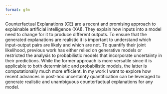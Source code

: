 ```yaml
---
format: gfm
---
```


Counterfactual Explanations (CE) are a recent and promising approach to explainable artificial intelligence (XAI). They explain how inputs into a model need to change for it to produce different outputs. To ensure that the generated explanations are realistic it is important to understand which input-output pairs are likely and which are not. To quantify their joint likelihood, previous work has either relied on generative models or restricted the analysis to probabilistic models that incorporate uncertainty in their predictions. While the former approach is more versatile since it is applicable to both deterministic and probabilistic models, the latter is computationally much more efficient. In my work I want to explore how recent advances in post-hoc uncertainty quantification can be leveraged to generate realistic and unambiguous counterfactual explanations for any model. 